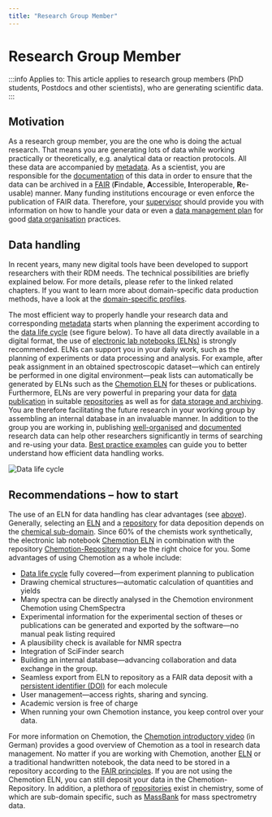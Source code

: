 ```yaml
---
title: "Research Group Member"
---
```


# Research Group Member

:::info Applies to:
This article applies to research group members (PhD students, Postdocs and other scientists), who are generating scientific data.
:::

## Motivation

As a research group member, you are the one who is doing the actual research. That means you are generating lots of data while working practically or theoretically, e.g. analytical data or reaction protocols. All these data are accompanied by [metadata](/docs/topics/metadata). As a scientist, you are responsible for the [documentation](/docs/data/data_documentation) of this data in order to ensure that the data can be archived in a [FAIR](/docs/topics/fair) (**F**indable, **A**ccessible, **I**nteroperable, **R**e-usable) manner. Many funding institutions encourage or even enforce the publication of FAIR data. Therefore, your [supervisor](/docs/role/research_group_leader) should provide you with information on how to handle your data or even a [data management plan](/docs/data/dmp) for good [data organisation](/docs/data/data_organisation) practices.

## Data handling

In recent years, many new digital tools have been developed to support researchers with their RDM needs. The technical possibilities are briefly explained below. For more details, please refer to the linked related chapters. If you want to learn more about domain-specific data production methods, have a look at the [domain-specific profiles](/docs/domains/guide).

The most efficient way to properly handle your research data and corresponding [metadata](/docs/topics/metadata) starts when planning the experiment according to the [data life cycle](/docs/topics/data_life_cycle) (see figure below). To have all data directly available in a digital format, the use of [electronic lab notebooks (ELNs)](/docs/topics/eln) is strongly recommended. ELNs can support you in your daily work, such as the planning of experiments or data processing and analysis. For example, after peak assignment in an obtained spectroscopic dataset—which can entirely be performed in one digital environment—peak lists can automatically be generated by ELNs such as the [Chemotion ELN](https://eln.chemotion.net/home) for theses or publications. Furthermore, ELNs are very powerful in preparing your data for [data publication](/docs/data/data_publication) in suitable [repositories](/docs/topics/repositories) as well as for [data storage and archiving](/docs/data/data_storage). You are therefore facilitating the future research in your working group by assembling an internal database in an invaluable manner. In addition to the group you are working in, publishing [well-organised](/docs/data/data_organisation) and [documented](/docs/data/data_documentation) research data can help other researchers significantly in terms of searching and re-using your data. [Best practice examples](/docs/topics/best_practice) can guide you to better understand how efficient data handling works.

![Data life cycle](/img/Intro/N4C_DataLifecycle.svg)

## Recommendations – how to start

The use of an ELN for data handling has clear advantages (see [above](#data-handling)). Generally, selecting an [ELN](/docs/topics/eln) and a [repository](/docs/topics/repositories) for data deposition depends on the [chemical sub-domain](/docs/domains/guide). Since 60% of the chemists work synthetically, the electronic lab notebook [Chemotion ELN](https://www.chemotion.net/chemotionsaurus/) in combination with the repository [Chemotion-Repository](https://www.chemotion-repository.net/welcome) may be the right choice for you. Some advantages of using Chemotion as a whole include:

- [Data life cycle](/docs/topics/data_life_cycle) fully covered—from experiment planning to publication
- Drawing chemical structures—automatic calculation of quantities and yields
- Many spectra can be directly analysed in the Chemotion environment Chemotion using ChemSpectra
- Experimental information for the experimental section of theses or publications can be generated and exported by the software—no manual peak listing required
- A plausibility check is available for NMR spectra
- Integration of SciFinder search
- Building an internal database—advancing collaboration and data exchange in the group.
- Seamless export from ELN to repository as a FAIR data deposit with a [persistent identifier (DOI)](/docs/topics/pid) for each molecule
- User management—access rights, sharing and syncing.
- Academic version is free of charge
- When running your own Chemotion instance, you keep control over your data.

For more information on Chemotion, the [Chemotion introductory video](https://www.youtube.com/watch?v=tZHaP6DW-Dw) (in German) provides a good overview of Chemotion as a tool in research data management. No matter if you are working with Chemotion, another [ELN](/docs/topics/eln) or a traditional handwritten notebook, the data need to be stored in a repository according to the [FAIR principles](/docs/topics/fair). If you are not using the Chemotion ELN, you can still deposit your data in the Chemotion-Repository. In addition, a plethora of [repositories](/docs/topics/repositories) exist in chemistry, some of which are sub-domain specific, such as [MassBank](https://massbank.eu/MassBank/) for mass spectrometry data.
